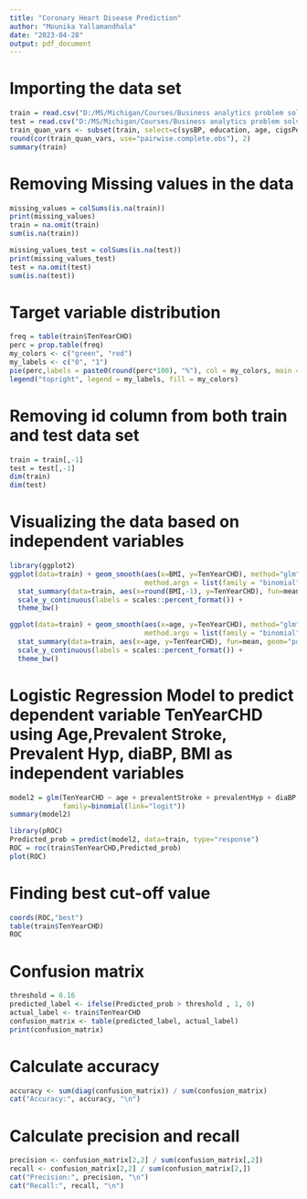 ```yaml
---
title: "Coronary Heart Disease Prediction"
author: "Mounika Yallamandhala"
date: "2023-04-28"
output: pdf_document
---
```


# Importing the data set

```r
train = read.csv("D:/MS/Michigan/Courses/Business analytics problem solving ITM 883/Project/train_data CV.csv")
test = read.csv("D:/MS/Michigan/Courses/Business analytics problem solving ITM 883/Project/test_data CV.csv")
train_quan_vars <- subset(train, select=c(sysBP, education, age, cigsPerDay, totChol, diaBP, BMI, heartRate, glucose))
round(cor(train_quan_vars, use="pairwise.complete.obs"), 2)
summary(train)
```


# Removing Missing values in the data

```r
missing_values = colSums(is.na(train))
print(missing_values)
train = na.omit(train)
sum(is.na(train))

missing_values_test = colSums(is.na(test))
print(missing_values_test)
test = na.omit(test)
sum(is.na(test))
```


# Target variable distribution

```r
freq = table(train$TenYearCHD)
perc = prop.table(freq)
my_colors <- c("green", "red")
my_labels <- c("0", "1")
pie(perc,labels = paste0(round(perc*100), "%"), col = my_colors, main = "TenYearCHD Binary Variable")
legend("topright", legend = my_labels, fill = my_colors)
```


# Removing id column from both train and test data set

```r
train = train[,-1]
test = test[,-1]
dim(train)
dim(test)
```


# Visualizing the data based on independent variables

```r
library(ggplot2)
ggplot(data=train) + geom_smooth(aes(x=BMI, y=TenYearCHD), method="glm",
                                 method.args = list(family = "binomial")) + 
  stat_summary(data=train, aes(x=round(BMI,-1), y=TenYearCHD), fun=mean, geom="point") +
  scale_y_continuous(labels = scales::percent_format()) + 
  theme_bw()

ggplot(data=train) + geom_smooth(aes(x=age, y=TenYearCHD), method="glm",
                                 method.args = list(family = "binomial")) + 
  stat_summary(data=train, aes(x=age, y=TenYearCHD), fun=mean, geom="point") +
  scale_y_continuous(labels = scales::percent_format()) + 
  theme_bw()
```


# Logistic Regression Model to predict dependent variable TenYearCHD using Age,Prevalent Stroke,  Prevalent Hyp, diaBP, BMI as independent variables

```r
model2 = glm(TenYearCHD ~ age + prevalentStroke + prevalentHyp + diaBP + BMI, data = train,
             family=binomial(link="logit"))
summary(model2)

library(pROC)
Predicted_prob = predict(model2, data=train, type="response")
ROC = roc(train$TenYearCHD,Predicted_prob)
plot(ROC)
```


# Finding best cut-off value

```r
coords(ROC,"best")
table(train$TenYearCHD)
ROC
```


# Confusion matrix

```r
threshold = 0.16
predicted_label <- ifelse(Predicted_prob > threshold , 1, 0)
actual_label <- train$TenYearCHD
confusion_matrix <- table(predicted_label, actual_label)
print(confusion_matrix)
```


# Calculate accuracy

```r
accuracy <- sum(diag(confusion_matrix)) / sum(confusion_matrix)
cat("Accuracy:", accuracy, "\n")
```


# Calculate precision and recall

```r
precision <- confusion_matrix[2,2] / sum(confusion_matrix[,2])
recall <- confusion_matrix[2,2] / sum(confusion_matrix[2,])
cat("Precision:", precision, "\n")
cat("Recall:", recall, "\n")
```

